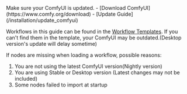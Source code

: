 <Tip>
Make sure your ComfyUI is updated.
- [Download ComfyUI](https://www.comfy.org/download)
- [Update Guide](/installation/update_comfyui)

Workflows in this guide can be found in the [Workflow Templates](/interface/features/template).
If you can't find them in the template, your ComfyUI may be outdated.(Desktop version's update will delay sometime)

If nodes are missing when loading a workflow, possible reasons:
1. You are not using the latest ComfyUI version(Nightly version)
2. You are using Stable or Desktop version (Latest changes may not be included)
3. Some nodes failed to import at startup
</Tip>